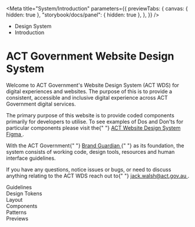 
<Meta
	title="System/Introduction"
	parameters={{
		previewTabs: {
			canvas: { hidden: true },
			"storybook/docs/panel": { hidden: true },
		},
	}}
/>

<div className="act-docs-container">
	<Masthead />
	<main className="act-body">
		<div className="act-flex act-flex-light-purple">
			<div className="act-flex__container act-flex__container-padding-trim">
				<div className="act-flex__grid">
					<div className="act-flex__row">
						<div className="act-col__cw-12">
							<div className="act-box">
								<div className="act-breadcrumbs">
									<ul className="act-breadcrumbs__container">
										<li className="act-breadcrumbs__crumb act-h6">
											<LinkTo className="act-breadcrumbs__crumb__link" kind="system-introduction--page">
												Design System <i className="fa-solid fa-angle-right"></i>
											</LinkTo>
										</li>
										<li className="act-breadcrumbs__crumb act-h6">
											<LinkTo className="act-breadcrumbs__crumb__link" kind="system-introduction--page">
												Introduction <i className="fa-solid fa-angle-right"></i>
											</LinkTo>
										</li>
									</ul>
								</div>
								<h1>ACT Government Website Design System</h1>
							</div>
						</div>
					</div>
				</div>
			</div>
		</div>
		<div className="act-flex">
			<div className="act-flex__container">
				<div className="act-flex__grid">
					<div className="act-flex__row">
						<div className="act-col__cw-12">
							<div className="act-box">
								<p>
									Welcome to ACT Government's Website Design System (ACT WDS) for digital experiences and websites. The purpose of this is to provide a consistent, accessible and
									inclusive digital experience across ACT Government digital services.
								</p>
								<p>
									The primary purpose of this website is to provide coded components primarily for developers to utilise. To see examples of Dos and Don'ts for particular
									components please visit the{" "}
									<a href="https://www.figma.com/file/07TWQyWk4YAEVjhxNmFZ6L/ACT-Design-System?node-id=2289%3A40355&t=hgMqmHjHIeYWiEl6-3" target="_blank">
										ACT Website Design System Figma
									</a>
									.
								</p>
								<p>
									With the ACT Government{" "}
									<a href="https://www.act.gov.au/branding" target="_blank">
										Brand Guardian
									</a>{" "}
									as its foundation, the system consists of working code, design tools, resources and human interface guidelines.
								</p>
								<p>
									If you have any questions, notice issues or bugs, or need to discuss anything relating to the ACT WDS reach out to{" "}
									<a href="mailto:jack.walsh@act.gov.au" target="_blank">
										jack.walsh@act.gov.au
									</a>
									.
								</p>
								<div className="act-card-grid">
									<LinkTo className="act-card act-card__homepage act-card__feature--none" kind="guidelines-overview--page">
										<div class="act-card__container">
											<div class="act-card__content">
												<div class="act-card__icon">
													<i class="fa-solid fa-scale-balanced"></i>
												</div>
												<div class="act-card__title">Guidelines</div>
												<div class="act-card__cta">
													<i class="fa-solid fa-arrow-right"></i>
												</div>
											</div>
										</div>
									</LinkTo>
									<LinkTo className="act-card act-card__homepage act-card__feature--none" kind="design-tokens-overview--page">
										<div class="act-card__container">
											<div class="act-card__content">
												<div class="act-card__icon">
													<i class="fa-solid fa-ticket"></i>
												</div>
												<div class="act-card__title">Design Tokens</div>
												<div class="act-card__cta">
													<i class="fa-solid fa-arrow-right"></i>
												</div>
											</div>
										</div>
									</LinkTo>
									<LinkTo className="act-card act-card__homepage act-card__feature--none" kind="layout-overview--page">
										<div class="act-card__container">
											<div class="act-card__content">
												<div class="act-card__icon">
													<i class="fa-solid fa-table-columns"></i>
												</div>
												<div class="act-card__title">Layout</div>
												<div class="act-card__cta">
													<i class="fa-solid fa-arrow-right"></i>
												</div>
											</div>
										</div>
									</LinkTo>
									<LinkTo className="act-card act-card__homepage act-card__feature--none" kind="components-overview--page">
										<div class="act-card__container">
											<div class="act-card__content">
												<div class="act-card__icon">
													<i class="fa-solid fa-play"></i>
												</div>
												<div class="act-card__title">Components</div>
												<div class="act-card__cta">
													<i class="fa-solid fa-arrow-right"></i>
												</div>
											</div>
										</div>
									</LinkTo>
									<LinkTo className="act-card act-card__homepage act-card__feature--none" kind="patterns-overview--page">
										<div class="act-card__container">
											<div class="act-card__content">
												<div class="act-card__icon">
													<i class="fa-solid fa-shapes"></i>
												</div>
												<div class="act-card__title">Patterns</div>
												<div class="act-card__cta">
													<i class="fa-solid fa-arrow-right"></i>
												</div>
											</div>
										</div>
									</LinkTo>
									<LinkTo className="act-card act-card__homepage act-card__feature--none" kind="previews-overview--page">
										<div class="act-card__container">
											<div class="act-card__content">
												<div class="act-card__icon">
													<i class="fa-solid fa-eye"></i>
												</div>
												<div class="act-card__title">Previews</div>
												<div class="act-card__cta">
													<i class="fa-solid fa-arrow-right"></i>
												</div>
											</div>
										</div>
									</LinkTo>
								</div>
							</div>
						</div>
					</div>
				</div>
			</div>
		</div>
	</main>
	<footer className="act-footer">
		<AoC />
		<Footer />
	</footer>
</div>
